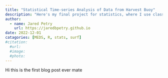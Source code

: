 ```yaml
---
title: "Statistical Time-series Analysis of Data from Harvest Buoy"
description: "Here's my final project for statistics, where I use classical decomposition modeling to attempt to answer the question: Are there long term trends in surfable waves here in Santa Barbara due to climate influences?"
author:
  - name: Jared Petry 
    url: https://jaredbpetry.github.io
date: 2022-12-01
catagories: [MEDS, R, stats, surf]
#citation: 
  #url:
  #image:
  #photo:
---
```


Hi this is the first blog post ever mate
